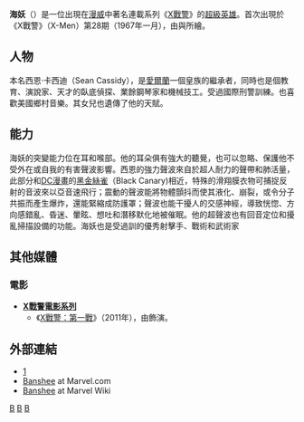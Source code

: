 {{For|the Marvel legacy character|Siryn}}
{{Superherobox|
image=
|caption=
|character_name=海妖<br>{{lang|en|Banshee}}
|real_name=西恩·卡西迪
|species=[[變種人|變種人]]<br>[[突变型|突變體]]
|publisher=[[漫威漫畫|漫威漫畫]]
|debut=《[[X戰警|X戰警]]》#28 (1967年1月)
|creators={{le|羅伊·托馬斯|Roy Thomas}}<br>{{le|維爾納·羅斯|Werner Roth (comics)}}
|alliances=[[國際刑事警察組織|國際刑事警察組織]]<br>[[X戰警|X戰警]]<br>{{link-en|三因素 (漫威漫畫)|Factor Three|三因素}}<br/>[[NYPD|NYPD]]<br/>{{link-en|X軍團 (漫威漫畫)|X-Corps|X軍團}}<br/>{{link-en|X世代 (漫畫)|Generation X (comics)|X世代}}<br>{{le|天啟四騎士 (漫威漫畫)|Horsemen of Apocalypse|天啟四騎士}}
|powers=可調頻的強力聲波<br>超人聽力<br>選擇性失聰(抗干擾能力)
}}

'''海妖'''（{{lang-en|Banshee}}）是一位出現在[[漫威|漫威]]中著名連載系列《[[X戰警|X戰警]]》的[[超級英雄|超級英雄]]。首次出現於《X戰警》（X-Men）第28期（1967年一月），由{{le|羅伊·托馬斯|Roy Thomas}}與{{le|維爾納·羅斯|Werner Roth (comics)}}所繪。

== 人物 ==
本名西恩·卡西迪（Sean Cassidy），是[[愛爾蘭|愛爾蘭]]一個皇族的繼承者，同時也是個教育、演說家、天才的臥底偵探、業餘鋼琴家和機械技工。受過國際刑警訓練。也喜歡美國鄉村音樂。其女兒{{link-en|聲波女|Siryn}}也遺傳了他的天賦。

== 能力 ==
海妖的突變能力位在耳和喉部。他的耳朵俱有強大的聽覺，也可以忽略、保護他不受外在或自我的有害聲波影響。西恩的強力聲波來自於超人耐力的聲帶和肺活量，此部分和[[DC漫畫|DC漫畫]]的[[黑金絲雀|黑金絲雀]]（Black Canary)相近，特殊的滑翔膜衣物可捕捉反射的音波來以亞音速飛行；震動的聲波能將物體顫抖而使其液化、崩裂，或令分子共振而產生爆炸，還能緊縮成防護罩；聲波也能干擾人的交感神經，導致恍惚、方向感錯亂、昏迷、暈眩、想吐和潛移默化地被催眠。他的超聲波也有回音定位和擾亂掃描設備的功能。海妖也是受過訓的優秀射擊手、戰術和武術家

== 其他媒體 ==
=== 電影 ===
*'''[[X戰警電影系列|X戰警電影系列]]'''
**《[[X戰警：第一戰|X戰警：第一戰]]》（2011年），由{{tsl|en|Caleb Landry Jones|卡列伯·蘭德瑞·瓊斯}}飾演。

== 外部連結 ==
* [https://en.wikipedia.org/wiki/Banshee_(comics)#External_links] {{Wayback|url=https://en.wikipedia.org/wiki/Banshee_(comics)#External_links |date=20130426011808 }}
* [http://www.marvel.com/universe/Banshee Banshee] {{Wayback|url=http://www.marvel.com/universe/Banshee |date=20130928030326 }} at Marvel.com
* [http://marvel.wikia.com/wiki/Sean_Cassidy_%28Earth-616%29 Banshee] {{Wayback|url=http://marvel.wikia.com/wiki/Sean_Cassidy_%28Earth-616%29 |date=20150908061828 }} at Marvel Wiki

{{X戰警}}

[[Category:X戰警|B]]
[[Category:漫威漫畫突變型|B]]
[[Category:漫威漫畫超級英雄|B]]